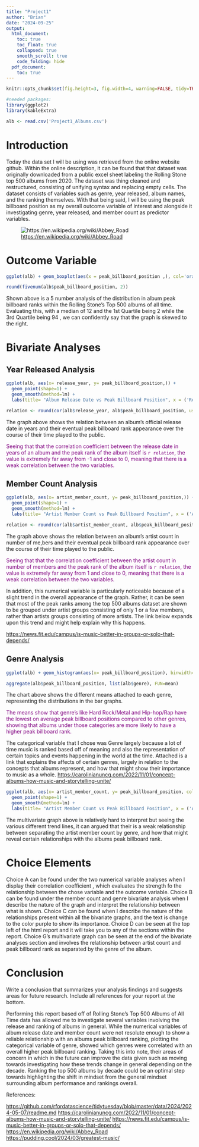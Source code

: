 ```yaml
---
title: "Project1"
author: "Brian"
date: "2024-09-25"
output:
  html_document:
    toc: true
    toc_float: true
    collapsed: true
    smooth_scroll: true
    code_folding: hide
  pdf_document:
    toc: true
---
```


```r
knitr::opts_chunk$set(fig.height=3, fig.width=4, warning=FALSE, tidy=TRUE, tidy.opts=list(width.cutoff=60))

#needed packages:
library(ggplot2)
library(kableExtra)

alb <- read.csv('Project1_Albums.csv')

```

# **Introduction**

Today the data set I will be using was retrieved from the online website github. Within the online description, it can be found that that dataset was originally downloaded from a public excel sheet labeling the Rolling Stone top 500 albums from 2020. The dataset was thing cleaned and restructured, consisting of unifying syntax and replacing empty cells. The dataset consists of variables such as genre, year released, album names, and the ranking themselves. With that being said, I will be using the peak billboard position as my overall outcome variable of interest and alongside it investigating genre, year released, and member count as predictor variables.

![<https://en.wikipedia.org/wiki/Abbey_Road>](Beatles.jpg)

# **Outcome Variable**

```r

ggplot(alb) + geom_boxplot(aes(x = peak_billboard_position ,), col='orange',fill= 'white') + labs(title = "Distribution of Peak Album Billboard Position  ", x = ('Peak Number (Ranks)'))

round(fivenum(alb$peak_billboard_position, 2))

```

Shown above is a 5 number analysis of the distribution in album peak billboard ranks within the Rolling Stone's Top 500 albums of all time. Evaluating this, with a median of 12 and the 1st Quartile being 2 while the 3rd Quartile being 94 , we can confidently say that the graph is skewed to the right.

# **Bivariate Analyses**

## **Year Released Analysis**

```r

ggplot(alb, aes(x= release_year, y= peak_billboard_position,)) +
  geom_point(shape=1) +   
  geom_smooth(method=lm) +
  labs(title= "Album Release Date vs Peak Billboard Position", x = ('Release Date (years)'), y= ('Peak Position (ranks)'))

relation <- round(cor(alb$release_year, alb$peak_billboard_position, use='complete.obs'),2)

```

The graph above shows the relation between an album's official release date in years and their eventual peak billboard rank appearance over the course of their time played to the public.

[Seeing that that the correlation coefficient between the release date in years of an album and the peak rank of the album itself is `r relation`, the value is extremely far away from -1 and close to 0, meaning that there is a weak correlation between the two variables.]{style="color: purple;"}

## **Member Count Analysis**

```r

ggplot(alb, aes(x= artist_member_count, y= peak_billboard_position,)) +
  geom_point(shape=1) +   
  geom_smooth(method=lm) +
  labs(title= "Artist Member Count vs Peak Billboard Position", x = ('Artist Count (number of members)'), y= ('Peak Position (ranks)'))

relation <- round(cor(alb$artist_member_count, alb$peak_billboard_position, use='complete.obs'),2)

```

The graph above shows the relation between an album's artist count in number of me,bers and their eventual peak billboard rank appearance over the course of their time played to the public.

[Seeing that that the correlation coefficient between the artist count in number of members and the peak rank of the album itself is `r relation`, the value is extremely far away from 1 and close to 0, meaning that there is a weak correlation between the two variables.]{style="color: purple;"}

In addition, this numerical variable is particularly noticeable because of a slight trend in the overall appearance of the graph. Rather, it can be seen that most of the peak ranks among the top 500 albums dataset are shown to be grouped under artist groups consisting of only 1 or a few members, rather than artists groups consisting of more artists. The link below expands upon this trend and might help explain why this happens.

<https://news.fit.edu/campus/is-music-better-in-groups-or-solo-that-depends/>

## **Genre Analysis**

```r

ggplot(alb) + geom_histogram(aes(x= peak_billboard_position), binwidth=.02,col='#002D62',fill='#EB6E1F') + labs(title = "Analysis Peak Album Billboard Position  ", x = ('Peak Number (Ranks)')) + facet_wrap(~genre)

```

```r
aggregate(alb$peak_billboard_position, list(alb$genre), FUN=mean)
```

The chart above shows the different means attached to each genre, representing the distributions in the bar graphs.

[The means show that genre's like Hard Rock/Metal and Hip-hop/Rap have the lowest on average peak billboard positions compared to other genres, showing that albums under those categories are more likely to have a higher peak billboard rank.]{style="color: purple;"}

The categorical variable that I chose was Genre largely because a lot of time music is ranked based off of meaning and also the representation of certain topics and events happening in the world at the time. Attached is a link that explains the affects of certain genres, largely in relation to the concepts that albums represent, and how that might show their importance to music as a whole. <https://carolinianuncg.com/2022/11/01/concept-albums-how-music-and-storytelling-unite/>

```r

ggplot(alb, aes(x= artist_member_count, y= peak_billboard_position, color = genre)) +
  geom_point(shape=1) +   
  geom_smooth(method=lm) +
  labs(title= "Artist Member Count vs Peak Billboard Position", x = ('Artist Count (number of members)'), y= ('Peak Position (ranks)'))

```

The multivariate graph above is relatively hard to interpret but seeing the various different trend lines, it can argued that their is a weak relationship between separating the artist member count by genre, and how that might reveal certain relationships with the albums peak billboard rank.

# **Choice Elements**

Choice A can be found under the two numerical variable analyses when I display their correlation coefficient , which evaluates the strength fo the relationship between the chose variable and the outcome variable. Choice B can be found under the member count and genre bivariate analysis when I describe the nature of the graph and interpret the relationship between what is shown. Choice C can be found when I describe the nature of the relationships present within all the bivariate graphs, and the text is change to the color purple to show its importance. Choice D can be seen at the top left of the html report and it will take you to any of the sections within the report. Choice G's multivariate graph can be seen at the end of the bivariate analyses section and involves the relationship between artist count and peak billboard rank as separated by the genre of the album.

# **Conclusion**

Write a conclusion that summarizes your analysis findings and suggests areas for future research. Include all references for your report at the bottom.

Performing this report based off of Rolling Stone's Top 500 Albums of All Time data has allowed me to investigate several variables involving the release and ranking of albums in general. While the numerical variables of album release date and member count were not resolute enough to show a reliable relationship with an albums peak billboard ranking, plotting the categorical variable of genre, showed which genres were correlated with an overall higher peak billboard ranking. Taking this into note, their areas of concern in which in the future can improve the data given such as moving towards investigating how these trends change in general depending on the decade. Ranking the top 500 albums by decade could be an optimal step towards highlighting the shift in mindset from the general mindset surrounding album performance and rankings overall.

References:

<https://github.com/rfordatascience/tidytuesday/blob/master/data/2024/2024-05-07/readme.md> <https://carolinianuncg.com/2022/11/01/concept-albums-how-music-and-storytelling-unite/> <https://news.fit.edu/campus/is-music-better-in-groups-or-solo-that-depends/> <https://en.wikipedia.org/wiki/Abbey_Road> <https://pudding.cool/2024/03/greatest-music/>

